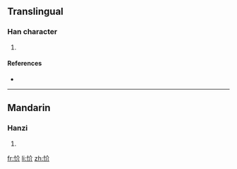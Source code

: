 ==Translingual==

===Han character===
{{Han char|rn=61|rad=心|as=04|sn=7|four=|canj=心人中中 (POLL)}}

# {{defn|Han|sort=心04}}

====References====
* {{Han ref|kx=0377.210|dkj=10360|dj=0705.070|hdz=42277.080|uh=5FE6|ud=24550}}

----

==Mandarin==

===Hanzi===
{{cmn-hanzi|pin=[[yè]] ([[ye4]])|wg=yeh<sup>4</sup>}}

# {{defn|Mandarin}}

[[fr:忦]]
[[li:忦]]
[[zh:忦]]